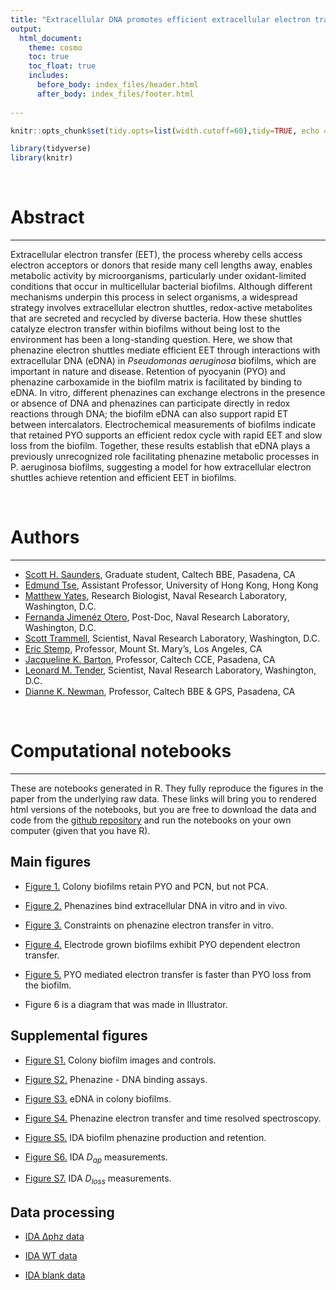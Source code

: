 ```yaml
---
title: "Extracellular DNA promotes efficient extracellular electron transfer by pyocyanin in *Pseudomonas aeruginosa* biofilms."
output: 
  html_document:
    theme: cosmo
    toc: true
    toc_float: true
    includes:
      before_body: index_files/header.html
      after_body: index_files/footer.html
  
---
```


```r
knitr::opts_chunk$set(tidy.opts=list(width.cutoff=60),tidy=TRUE, echo = F, message=FALSE, warning=FALSE, fig.align="center", fig.retina = 2)

library(tidyverse)
library(knitr)
```

<br>

# Abstract

---

Extracellular electron transfer (EET), the process whereby cells access electron acceptors or donors that reside many cell lengths away, enables metabolic activity by microorganisms, particularly under oxidant-limited conditions that occur in multicellular bacterial biofilms. Although different mechanisms underpin this process in select organisms, a widespread strategy involves extracellular electron shuttles, redox-active metabolites that are secreted and recycled by diverse bacteria. How these shuttles catalyze electron transfer within biofilms without being lost to the environment has been a long-standing question. Here, we show that phenazine electron shuttles mediate efficient EET through interactions with extracellular DNA (eDNA) in *Pseudomonas aeruginosa* biofilms, which are important in nature and disease. Retention of pyocyanin (PYO) and phenazine carboxamide in the biofilm matrix is facilitated by binding to eDNA. In vitro, different phenazines can exchange electrons in the presence or absence of DNA and phenazines can participate directly in redox reactions through DNA; the biofilm eDNA can also support rapid ET between intercalators. Electrochemical measurements of biofilms indicate that retained PYO supports an efficient redox cycle with rapid EET and slow loss from the biofilm. Together, these results establish that eDNA plays a previously unrecognized role facilitating phenazine metabolic processes in P. aeruginosa biofilms, suggesting a model for how extracellular electron shuttles achieve retention and efficient EET in biofilms. 

<br>

# Authors

---

* [Scott H. Saunders](https://scott-saunders.github.io/labwork/), Graduate student, Caltech BBE, Pasadena, CA
* [Edmund Tse](https://et-lab-hku.weebly.com/), Assistant Professor, University of Hong Kong, Hong Kong
* [Matthew Yates](https://scholar.google.com/citations?user=QjVhIr0AAAAJ&hl=en), Research Biologist, Naval Research Laboratory, Washington, D.C.
* [Fernanda Jimenéz Otero](http://orcid.org/0000-0003-1583-6495), Post-Doc, Naval Research Laboratory, Washington, D.C.
* [Scott Trammell](https://scholar.google.com/citations?user=KgxbIM8AAAAJ&hl=en), Scientist, Naval Research Laboratory, Washington, D.C.
* [Eric Stemp](https://www.msmu.edu/resources-culture/faculty-directory/faculty-members/stemp-eric.php), Professor, Mount St. Mary's, Los Angeles, CA
* [Jacqueline K. Barton](http://www.its.caltech.edu/~jkbgrp/), Professor, Caltech CCE, Pasadena, CA
* [Leonard M. Tender](https://scholar.google.com/citations?user=Rd6gIBUAAAAJ&hl=en), Scientist, Naval Research Laboratory, Washington, D.C.
* [Dianne K. Newman](http://dknweb.caltech.edu/Newman_Lab.html), Professor, Caltech BBE & GPS, Pasadena, CA

<br>


# Computational notebooks

----

These are notebooks generated in R. They fully reproduce the figures in the paper from the underlying raw data. These links will bring you to rendered html versions of the notebooks, but you are free to download the data and code from the [github repository](https://github.com/DKN-lab/phz_eDNA_2019) and run the notebooks on your own computer (given that you have R).

## Main figures

* [Figure 1.](https://scott-saunders.github.io/phz_eDNA_2019/code/figures/Fig_1/phz2019_Fig_1.html) Colony biofilms retain PYO and PCN, but not PCA.

* [Figure 2.](https://scott-saunders.github.io/phz_eDNA_2019/code/figures/Fig_2/phz2019_Fig_2.html) Phenazines bind extracellular DNA in vitro and in vivo.

* [Figure 3.](https://scott-saunders.github.io/phz_eDNA_2019/code/figures/Fig_3/phz2019_Fig_3.html) Constraints on phenazine electron transfer in vitro.

* [Figure 4.](https://scott-saunders.github.io/phz_eDNA_2019/code/figures/Fig_4/phz2019_Fig_4.html) Electrode grown biofilms exhibit PYO dependent electron transfer.

* [Figure 5.](https://scott-saunders.github.io/phz_eDNA_2019/code/figures/Fig_5/phz2019_Fig_5.html) PYO mediated electron transfer is faster than PYO loss from the biofilm.

* Figure 6 is a diagram that was made in Illustrator.


## Supplemental figures

* [Figure S1.](https://scott-saunders.github.io/phz_eDNA_2019/code/figures/supplement/Fig_S1/phz2019_Fig_S1.html) Colony biofilm images and controls.

* [Figure S2.](https://scott-saunders.github.io/phz_eDNA_2019/code/figures/supplement/Fig_S2/phz2019_Fig_S2.html) Phenazine - DNA binding assays.

* [Figure S3.](https://scott-saunders.github.io/phz_eDNA_2019/code/figures/supplement/Fig_S3/phz2019_Fig_S3.html) eDNA in colony biofilms.

* [Figure S4.](https://scott-saunders.github.io/phz_eDNA_2019/code/figures/supplement/Fig_S4/phz2019_Fig_S4.html) Phenazine electron transfer and time resolved spectroscopy.

* [Figure S5.](https://scott-saunders.github.io/phz_eDNA_2019/code/figures/supplement/Fig_S4/phz2019_Fig_S4.html) IDA biofilm phenazine production and retention.

* [Figure S6.](https://scott-saunders.github.io/phz_eDNA_2019/code/figures/supplement/Fig_S6/phz2019_Fig_S6.html) IDA $D_{ap}$ measurements.

* [Figure S7.](https://scott-saunders.github.io/phz_eDNA_2019/code/figures/supplement/Fig_S7/phz2019_Fig_S7.html) IDA $D_{loss}$ measurements. 

## Data processing

* [IDA ∆phz data](https://scott-saunders.github.io/phz_eDNA_2019/code/processing/IDA_dPHZ/IDA_dPHZ_processing.html)

* [IDA WT data](https://scott-saunders.github.io/phz_eDNA_2019/code/processing/IDA_WT/IDA_WT_processing.html)

* [IDA blank data](https://scott-saunders.github.io/phz_eDNA_2019/code/processing/IDA_blank/IDA_blank_processing.html)

